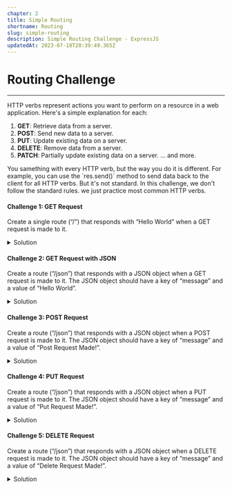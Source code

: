```yaml
---
chapter: 2
title: Simple Routing
shortname: Routing
slug: simple-routing
description: Simple Routing Challenge - ExpressJS
updatedAt: 2023-07-18T20:39:49.365Z
---
```

# Routing Challenge
<hr/>
HTTP verbs represent actions you want to perform on a resource in a web application. Here's a simple explanation for each:

1. **GET**: Retrieve data from a server.
2. **POST**: Send new data to a server.
3. **PUT**: Update existing data on a server.
4. **DELETE**: Remove data from a server.
5. **PATCH**: Partially update existing data on a server.
... and more.


<Callout type="info" emoji="ℹ️">
  You samething with every HTTP verb, but the way you do it is different. For example, you can use the `res.send()` method to send data back to the client for all HTTP verbs. But it's not standard.
</Callout>
<Callout type="info" emoji="ℹ️">
  In this challenge, we don't follow the standard rules. we just practice most common HTTP verbs.
</Callout>


#### Challenge 1: GET Request
Create a single route (“/”) that responds with “Hello World” when a GET request is made to it.

<details>
  <summary> Solution </summary>
  <p>Todo: Add Solution</p>
</details>

#### Challenge 2: GET Request with JSON
Create a route (“/json”) that responds with a JSON object when a GET request is made to it. The JSON object should have a key of “message” and a value of “Hello World”.

<details>
  <summary> Solution </summary>
  <p>Todo: Add Solution</p>
</details>

#### Challenge 3: POST Request
Create a route (“/json”) that responds with a JSON object when a POST request is made to it. The JSON object should have a key of “message” and a value of “Post Request Made!”.

<details>
  <summary> Solution </summary>
  <p>Todo: Add Solution</p>
</details>

#### Challenge 4: PUT Request
Create a route (“/json”) that responds with a JSON object when a PUT request is made to it. The JSON object should have a key of “message” and a value of “Put Request Made!”.

<details>
  <summary> Solution </summary>
  <p>Todo: Add Solution</p>
</details>

#### Challenge 5: DELETE Request
Create a route (“/json”) that responds with a JSON object when a DELETE request is made to it. The JSON object should have a key of “message” and a value of “Delete Request Made!”.

<details>
  <summary> Solution </summary>
  <p>Todo: Add Solution</p>
</details>